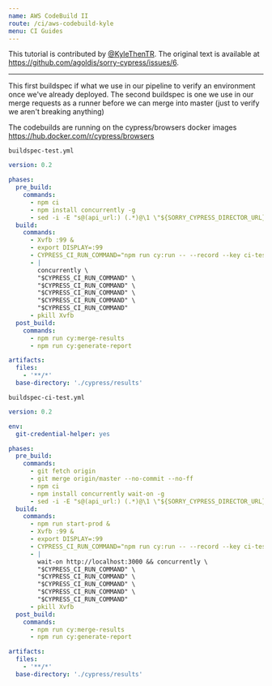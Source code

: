 ```yaml
---
name: AWS CodeBuild II
route: /ci/aws-codebuild-kyle
menu: CI Guides
---
```


This tutorial is contributed by [@KyleThenTR](https://github.com/KyleThenTR). The original text is available at https://github.com/agoldis/sorry-cypress/issues/6.

---

This first buildspec if what we use in our pipeline to verify an environment once we've already deployed. The second buildspec is one we use in our merge requests as a runner before we can merge into master (just to verify we aren't breaking anything)

The codebuilds are running on the cypress/browsers docker images https://hub.docker.com/r/cypress/browsers

`buildspec-test.yml`

```yml
version: 0.2

phases:
  pre_build:
    commands:
      - npm ci
      - npm install concurrently -g
      - sed -i -E "s@(api_url:) (.*)@\1 \"${SORRY_CYPRESS_DIRECTOR_URL}\"@g" ~/.cache/Cypress/3.8.3/Cypress/resources/app/packages/server/config/app.yml
  build:
    commands:
      - Xvfb :99 &
      - export DISPLAY=:99
      - CYPRESS_CI_RUN_COMMAND="npm run cy:run -- --record --key ci-tests --parallel --ci-build-id CI-${CODEBUILD_START_TIME}-${CODEBUILD_BUILD_ID}"
      - |
        concurrently \
        "$CYPRESS_CI_RUN_COMMAND" \
        "$CYPRESS_CI_RUN_COMMAND" \
        "$CYPRESS_CI_RUN_COMMAND" \
        "$CYPRESS_CI_RUN_COMMAND" \
        "$CYPRESS_CI_RUN_COMMAND"
      - pkill Xvfb
  post_build:
    commands:
      - npm run cy:merge-results
      - npm run cy:generate-report

artifacts:
  files:
    - '**/*'
  base-directory: './cypress/results'
```

`buildspec-ci-test.yml`

```yml
version: 0.2

env:
  git-credential-helper: yes

phases:
  pre_build:
    commands:
      - git fetch origin
      - git merge origin/master --no-commit --no-ff
      - npm ci
      - npm install concurrently wait-on -g
      - sed -i -E "s@(api_url:) (.*)@\1 \"${SORRY_CYPRESS_DIRECTOR_URL}\"@g" ~/.cache/Cypress/3.8.3/Cypress/resources/app/packages/server/config/app.yml
  build:
    commands:
      - npm run start-prod &
      - Xvfb :99 &
      - export DISPLAY=:99
      - CYPRESS_CI_RUN_COMMAND="npm run cy:run -- --record --key ci-tests --parallel --ci-build-id Runner-${CODEBUILD_START_TIME}-${CODEBUILD_BUILD_ID}"
      - |
        wait-on http://localhost:3000 && concurrently \
        "$CYPRESS_CI_RUN_COMMAND" \
        "$CYPRESS_CI_RUN_COMMAND" \
        "$CYPRESS_CI_RUN_COMMAND" \
        "$CYPRESS_CI_RUN_COMMAND" \
        "$CYPRESS_CI_RUN_COMMAND"
      - pkill Xvfb
  post_build:
    commands:
      - npm run cy:merge-results
      - npm run cy:generate-report

artifacts:
  files:
    - '**/*'
  base-directory: './cypress/results'
```

